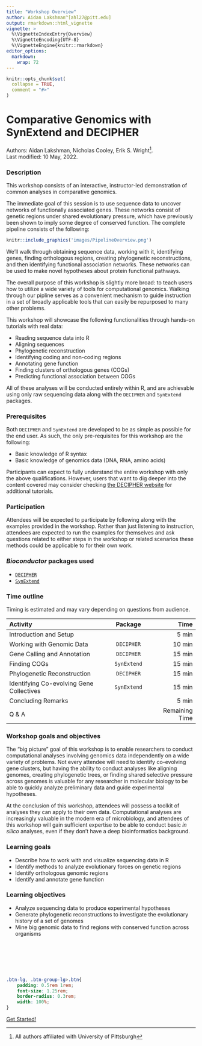 ```yaml
---
title: "Workshop Overview"
author: Aidan Lakshman^[ahl27@pitt.edu]
output: rmarkdown::html_vignette
vignette: >
  %\VignetteIndexEntry{Overview}
  %\VignetteEncoding{UTF-8}
  %\VignetteEngine{knitr::rmarkdown}
editor_options: 
  markdown: 
    wrap: 72
---
```


```r
knitr::opts_chunk$set(
  collapse = TRUE,
  comment = "#>"
)
```

# Comparative Genomics with SynExtend and DECIPHER

Authors: Aidan Lakshman, Nicholas Cooley, Erik S. Wright[^1]. <br/> Last
modified: 10 May, 2022.

[^1]: All authors affiliated with University of Pittsburgh

### Description

This workshop consists of an interactive, instructor-led demonstration of common
analyses in comparative genomics. 

The immediate goal of this session is to use sequence data to uncover networks of 
functionally associated genes. These networks consist of genetic regions under 
shared evolutionary pressure, which have previously been shown to imply some 
degree of conserved function. The complete pipeline consists of the following:

```r
knitr::include_graphics('images/PipelineOverview.png')
```

We'll walk through obtaining sequence data, working with it, identifying genes,
finding orthologous regions, creating phylogenetic reconstructions, and then
identifying functional association networks. These networks can be used to make
novel hypotheses about protein functional pathways.

The overall purpose of this workshop is slightly more broad: to teach 
users how to utilize a wide variety of tools for computational genomics. Walking
through our pipline serves as a convenient mechanism to guide instruction in a set
of broadly applicable tools that can easily be repurposed to many other problems.

This workshop will showcase the following functionalities through hands-on tutorials
with real data:

- Reading sequence data into R
- Aligning sequences
- Phylogenetic reconstruction
- Identifying coding and non-coding regions
- Annotating gene function
- Finding clusters of orthologous genes (COGs)
- Predicting functional association between COGs

All of these analyses will be conducted entirely within R, and are achievable using
only raw sequencing data along with the `DECIPHER` and `SynExtend` packages.

### Prerequisites

Both `DECIPHER` and `SynExtend` are developed to be as simple as possible for the 
end user. As such, the only pre-requisites for this workshop are the following:

-   Basic knowledge of R syntax
-   Basic knowledge of genomics data (DNA, RNA, amino acids)

Participants can expect to fully understand the entire workshop with only the above
qualifications. However, users that want to dig deeper into the content covered
may consider checking [the DECIPHER website](http://www2.decipher.codes/) for
additional tutorials.

### Participation

Attendees will be expected to participate by following along with the examples 
provided in the workshop. Rather than just listening to instruction, attendees
are expected to run the examples for themselves and ask questions related to either
steps in the workshop or related scenarios these methods could be applicable to
for their own work.

### *Bioconductor* packages used

-   [`DECIPHER`](http://bioconductor.org/packages/release/bioc/html/DECIPHER.html)
-   [`SynExtend`](http://bioconductor.org/packages/release/bioc/html/SynExtend.html)

### Time outline

Timing is estimated and may vary depending on questions from audience.

| Activity                                 |  Package  |        Time        |
|:-----------------------------------------|:---------:|-------------------:|
| Introduction and Setup                   |           |            5 min   |
| Working with Genomic Data                | `DECIPHER`|           10 min   |
| Gene Calling and Annotation              | `DECIPHER`|           15 min   |
| Finding COGs                             |`SynExtend`|           15 min   |
| Phylogenetic Reconstruction              | `DECIPHER`|           15 min   |
| Identifying Co-evolving Gene Collectives |`SynExtend`|           15 min   |
| Concluding Remarks                       |           |            5 min   |
| Q & A                                    |           |   Remaining Time   |

### Workshop goals and objectives

The "big picture" goal of this workshop is to enable researchers to conduct
computational analyses involving genomics data independently on a wide variety
of problems. Not every attendee will need to identify co-evolving gene clusters,
but having the ability to conduct analyses like aligning genomes, creating 
phylogenetic trees, or finding shared selective pressure across genomes is 
valuable for any researcher in molecular biology to be able to quickly analyze
preliminary data and guide experimental hypotheses.

At the conclusion of this workshop, attendees will possess a toolkit of analyses
they can apply to their own data. Computational analyses are increasingly valuable
in the modern era of microbiology, and attendees of this workshop will gain 
sufficient expertise to be able to conduct basic *in silico* analyses, 
even if they don't have a deep bioinformatics background.

### Learning goals

-   Describe how to work with and visualize sequencing data in R 
-   Identify methods to analyze evolutionary forces on genetic regions
-   Identify orthologous genomic regions
-   Identify and annotate gene function

### Learning objectives

-   Analyze sequencing data to produce experimental hypotheses
-   Generate phylogenetic reconstructions to investigate the evolutionary history
    of a set of genomes
-   Mine big genomic data to find regions with conserved function across organisms

&nbsp;

&nbsp;

&nbsp;

```css
.btn-lg, .btn-group-lg>.btn{
    padding: 0.5rem 1rem;
    font-size: 1.25rem;
    border-radius: 0.3rem;
    width: 100%;
}
```
<div class="d-grid gap-2">
  <a href='https://www.ahl27.com/CompGenomicsBioc2022/articles/Setup.html' class="btn btn-lg btn-primary" type="button">Get Started!</a>
</div>
